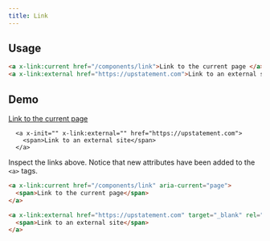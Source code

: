 ```yaml
---
title: Link
---
```



<Toolbelt />

## Usage

```html
<a x-link:current href="/components/link">Link to the current page </a>
<a x-link:external href="https://upstatement.com">Link to an external site</a>
```

## Demo

<Card>
  <div class="flex flex-col">
      <a x-init="" x-link:current="" href="/components/link">
        <span>Link to the current page</span>
      </a>

      <a x-init="" x-link:external="" href="https://upstatement.com">
        <span>Link to an external site</span>
      </a>

  </div>
</Card>

Inspect the links above. Notice that new attributes have been added to the `<a>` tags.

```html ins='aria-current="page"' ins='target="_blank" rel="noopener noreferrer"'
<a x-link:current href="/components/link" aria-current="page">
  <span>Link to the current page</span>
</a>

<a x-link:external href="https://upstatement.com" target="_blank" rel="noopener noreferrer">
  <span>Link to an external site</span>
</a>
```
